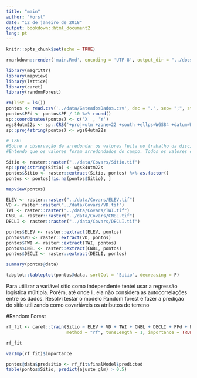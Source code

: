 ```yaml
---
title: "main"
author: "Horst"
date: "12 de janeiro de 2018"
output: bookdown::html_document2
lang: pt
---
```


```r
knitr::opts_chunk$set(echo = TRUE)
```

```r
rmarkdown::render('main.Rmd', encoding = 'UTF-8', output_dir = "../docs")
```

```r
library(magrittr)
library(mapview)
library(lattice)
library(caret)
library(randomForest)
```

```r
rm(list = ls())
pontos <- read.csv('../data/GateadosDados.csv', dec = ".", sep= ";", stringsAsFactors = FALSE)
pontos$PFd <- pontos$PF / 10 %>% round()
sp::coordinates(pontos) <- c('X' , 'Y')
wgs84utm22s <- sp::CRS('+proj=utm +zone=22 +south +ellps=WGS84 +datum=WGS84 +units=m +no_defs')
sp::proj4string(pontos) <- wgs84utm22s

# TZH: 
#Sobre a observação de arredondar os valores feita no trabalho da disciplina:
#Entendo que os valores foram arredondados do campo. Todos os valores de profundidade foram tomados como sendo múltiplos de 0,5 dm. Na planilha original eles foram anotados como sendo em centímetros. Entendo que não é certo usar a medida de centímetro pela questão da precisão com que os números foram obtidos. O arredondamento que tu se refere é dos valores 1,5 e 5,5 para inteiros? Pq da forma que esta no script os valores não mudaram (nem usando o parâmetro digits = 0 da função round) por causa da precisão. Pode me explicar melhor o que tu quis dizer?
```

```r
Sitio <- raster::raster("../data/Covars/Sitio.tif")
sp::proj4string(Sitio) <- wgs84utm22s
pontos$Sitio <- raster::extract(Sitio, pontos) %>% as.factor()
pontos <- pontos[!is.na(pontos$Sitio), ]
```

```r
mapview(pontos)
```

```r
ELEV <- raster::raster("../data/Covars/ELEV.tif")
VD <- raster::raster("../data/Covars/VD.tif")
TWI <- raster::raster("../data/Covars/TWI.tif")
CNBL <- raster::raster("../data/Covars/CNBL.tif")
DECLI <- raster::raster("../data/Covars/DECLI.tif")
```

```r
pontos$ELEV <- raster::extract(ELEV, pontos)
pontos$VD <- raster::extract(VD, pontos)
pontos$TWI <- raster::extract(TWI, pontos)
pontos$CNBL <- raster::extract(CNBL, pontos)
pontos$DECLI <- raster::extract(DECLI, pontos)
```

```r
summary(pontos@data)
```

```r
tabplot::tableplot(pontos@data, sortCol = "Sitio", decreasing = F)
```

Para utilizar a variável sítio como independente tentei usar a regressão logística múltipla. Porém, até onde li, ela não considera as autocorrelações entre os dados.
Resolvi testar o modelo Random forest e fazer a predição do sitio utilizando como covariáveis os atributos de terreno


#Random Forest

```r
rf_fit <- caret::train(Sitio ~ ELEV + VD + TWI + CNBL + DECLI + PFd + EA + h, data = pontos@data,
                       method = "rf", tuneLength = 1, importance = TRUE, trControl = trainControl("LOOCV"))

rf_fit
```

```r
varImp(rf_fit)$importance
```


```r
pontos@data$predsitio <- rf_fit$finalModel$predicted
table(pontos$Sitio, predict(ajuste_glm) > 0.5)
```

